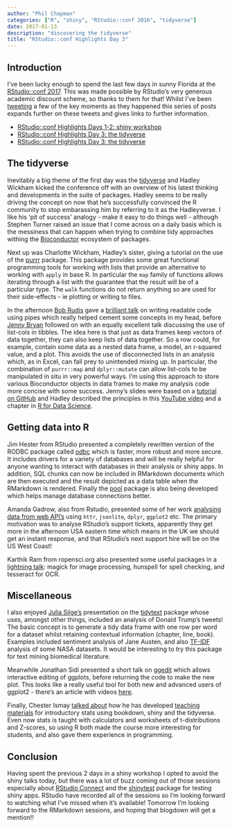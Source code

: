 ```yaml
---
author: "Phil Chapman"
categories: ["R", "shiny", "RStudio::conf 2016", "tidyverse"]
date: 2017-01-13
description: "discovering the tidyverse"
title: "RStudio::conf Highlights Day 3"
---
```


## Introduction
I've been lucky enough to spend the last few days in sunny Florida at the [RStudio::conf 2017](https://www.rstudio.com/conference/).  This was made possible by RStudio's very generous academic discount scheme, so thanks to them for that! Whilst I've been [tweeting](https://twitter.com/search?f=tweets&vertical=default&q=chapmandu2%20%23rstudioconf&src=typd) a few of the key moments as they happened this series of posts expands further on these tweets and gives links to further information.

- [RStudio::conf Highlights Days 1-2: shiny workshop](/post/2017-01-12-rstudio-conference-highlights-1/)
- [RStudio::conf Highlights Day 3: the tidyverse](/post/2017-01-13-rstudio-conference-highlights-2/)
- [RStudio::conf Highlights Day 3: the tidyverse](/post/2017-01-14-rstudio-conference-highlights-3/)

## The tidyverse
Inevitably a big theme of the first day was the [tidyverse](http://www.tidyverse.org) and Hadley Wickham kicked the conference off with an overview of his latest thinking and developments in the suite of packages.  Hadley seems to be really driving the concept on now that he's successfully convinced the R community to stop embarassing him by referring to it as the Hadleyverse. I like his 'pit of success' analogy - make it easy to do things well - although Stephen Turner raised an issue that I come across on a daily basis which is the messiness that can happen when trying to combine tidy approaches withing the [Bioconductor](http://www.bioconductor.org) ecosystem of packages.  

Next up was Charlotte Wickham, Hadley's sister, giving a tutorial on the use of the [purrr](https://cran.r-project.org/web/packages/purrr/index.html) package.  This package provides some great functional programming tools for working with lists that provide an alternative to working with `apply` in base R.  In particular the `map` family of functions allows iterating through a list with the guarantee that the result will be of a particular type.  The `walk` functions do not return anything so are used for their side-effects - ie plotting or writing to files.  

In the afternoon [Bob Rudis](https://twitter.com/hrbrmstr) gave a [brilliant talk](https://github.com/hrbrmstr/rstudioconf2017) on writing readable code using pipes which really helped cement some concepts in my head, before [Jenny Bryan](https://twitter.com/JennyBryan) followed on with an equally excellent talk discussing the use of list-cols in tibbles.  The idea here is that just as data frames keep vectors of data together, they can also keep lists of data together.  So a row could, for example, contain some data as a nested data frame, a model, an r-squared value, and a plot.  This avoids the use of disconnected lists in an analysis which, as in Excel, can fall prey to unintended mixing up.  In particular, the combination of `purrr::map` and `dplyr::mutate` can allow list-cols to be manipulated in situ in very powerful ways.  I'm using this approach to store various Bioconductor objects in data frames to make my analysis code more concise with some success.  Jenny's slides were based on a [tutorial on GitHub](http://jennybc.github.io/purrr-tutorial/) and Hadley described the principles in this [YouTube video](https://www.youtube.com/watch?v=rz3_FDVt9eg) and a chapter in [R for Data Science](http://r4ds.had.co.nz/many-models.html).

## Getting data into R
Jim Hester from RStudio presented a completely rewritten version of the RODBC package called  [odbc](https://github.com/rstats-db/odbc) which is faster, more robust and more secure.   It includes drivers for a variety of databases and will be really helpful for anyone wanting to interact with databases in their analysis or shiny apps.  In addition, SQL chunks can now be included in RMarkdown documents which are then executed and the result depicted as a data table when the RMarkdown is rendered.  Finally the [pool](https://github.com/rstudio/pool) package is also being developed which helps manage database connections better.

Amanda Gadrow, also from Rstudio, presented some of her work [analysing data from web API's](https://github.com/ajmcoqui/webAPIsR) using `httr`, `jsonlite`, `dplyr`, `ggplot2` etc.  The primary motivation was to analyse RStudio's support tickets, apparently they get more in the afternoon USA eastern time which means in the UK we should get an instant response, and that RStudio's next support hire will be on the US West Coast!

Karthik Ram from ropensci.org also presented some useful packages in a [lightning talk](http://inundata.org/talks/rc17/): magick for image processing, hunspell for spell checking, and tesseract for OCR. 

## Miscellaneous
I also enjoyed [Julia Silge's](https://twitter.com/juliasilge) presentation on the [tidytext](http://www.tidytextmining.org) package whose uses, amongst other things, included an analysis of Donald Trump's tweets!  The basic concept is to generate a tidy data frame with one row per word for a dataset whilst retaining contextual information (chapter, line, book).  Examples included sentiment analysis of Jane Austen, and also [TF-IDF](https://en.wikipedia.org/wiki/Tf%E2%80%93idf) analysis of some NASA datasets.  It would be interesting to try this package for text mining biomedical literature.

Meanwhile Jonathan Sidi presented a short talk on [ggedit](https://github.com/yonicd/ggedit) which allows interactive editing of ggplots, before returning the code to make the new plot.  This looks like a really useful tool for both new and advanced users of ggplot2 - there's an article with videos [here](https://t.co/m7VlmjI5SV).  

Finally, Chester Ismay [talked about](http://ismayc.github.io/rsconf/slides.html) how he has developed [teaching materials](http://moderndive.com/) for introductory stats using bookdown, shiny and the tidyverse.  Even now stats is taught with calculators and worksheets of t-distributions and Z-scores, so using R both made the course more interesting for students, and also gave them experience in programming.

## Conclusion
Having spent the previous 2 days in a shiny workshop I opted to avoid the shiny talks today, but there was a lot of buzz coming out of those sessions especially about [RStudio Connect](https://www.rstudio.com/products/connect/) and the [shinytest](https://github.com/rstudio/shinytest) package for testing shiny apps.  RStudio have recorded all of the sessions so I'm looking forward to watching what I've missed when it's available! Tomorrow I'm looking forward to the RMarkdown sessions, and hoping that blogdown will get a mention!!




